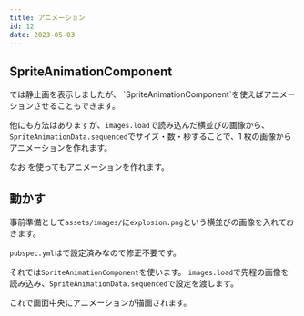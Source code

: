 ```yaml
---
title: アニメーション
id: 12
date: 2023-05-03
---
```



## SpriteAnimationComponent

<ExampleLink slug="sprite" />
では静止画を表示しましたが、 `SpriteAnimationComponent`を使えばアニメーションさせることもできます。

他にも方法はありますが、`images.load`で読み込んだ横並びの画像から、
`SpriteAnimationData.sequenced`でサイズ・数・秒することで、1 枚の画像からアニメーションを作れます。

<DocLink document="https://docs.flame-engine.org/latest/flame/components.html#spriteanimationcomponent" />
<DocLink reference="https://pub.dev/documentation/flame/latest/components/SpriteAnimationComponent-class.html" />

なお <ExampleLink slug="sprite_sheet" />を使ってもアニメーションを作れます。

## 動かす

事前準備として`assets/images/`に`explosion.png`という横並びの画像を入れておきます。

<DemoAsset file="explosion.png" />

`pubspec.yml`は<ExampleLink slug="sprite" />で設定済みなので修正不要です。

それでは`SpriteAnimationComponent`を使います。
`images.load`で先程の画像を読み込み、`SpriteAnimationData.sequenced`で設定を渡します。

<ExampleCode file="animation/game.dart" />

これで画面中央にアニメーションが描画されます。
